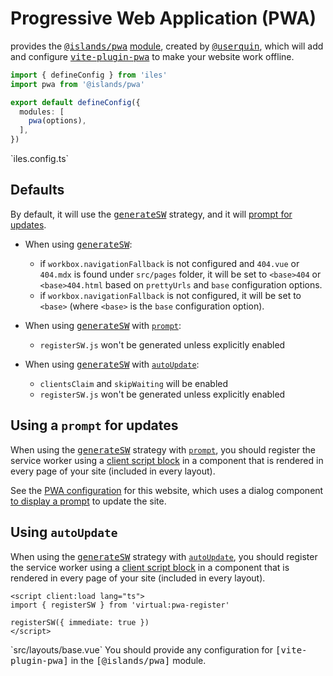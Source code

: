 [module]: /guide/modules#islandspwa
[@islands/pwa]: https://github.com/ElMassimo/iles/tree/main/packages/pwa
[vite-plugin-pwa]: https://github.com/antfu/vite-plugin-pwa
[generateSW]: https://vite-plugin-pwa.netlify.app/workbox/generate-sw.html
[prompt]: https://vite-plugin-pwa.netlify.app/guide/prompt-for-update.html
[autoUpdate]: https://vite-plugin-pwa.netlify.app/guide/auto-update.html
[PWA configuration]: https://github.com/ElMassimo/iles/blob/main/docs/iles.config.ts
[ReloadPrompt component]: https://github.com/ElMassimo/iles/blob/main/docs/src/components/ReloadPrompt.vue
[client script block]: /guide/islands#client-script-block
[@userquin]: https://twitter.com/userquin

# Progressive Web Application (PWA)

<Iles/> provides the <kbd>[@islands/pwa]</kbd> [module], created by <kbd>[@userquin]</kbd>,
which will add and configure <kbd>[vite-plugin-pwa]</kbd> to make your
website work offline.

```ts
import { defineConfig } from 'iles'
import pwa from '@islands/pwa'

export default defineConfig({
  modules: [
    pwa(options),
  ],
})
```
<Caption>`iles.config.ts`</Caption>

## Defaults

By default, it will use the <kbd>[generateSW]</kbd> strategy, and it will [prompt for updates][prompt].

- When using <kbd>[generateSW]</kbd>:
  - if `workbox.navigationFallback` is not configured and `404.vue` or `404.mdx` is found under `src/pages` folder, it will be set to `<base>404` or `<base>404.html` based on `prettyUrls` and `base` configuration options.
  - if `workbox.navigationFallback` is not configured, it will be set to `<base>` (where `<base>` is the `base` configuration option).

- When using <kbd>[generateSW]</kbd> with [`prompt`][prompt]:
  - `registerSW.js` won't be generated unless explicitly enabled

- When using <kbd>[generateSW]</kbd> with [`autoUpdate`][autoUpdate]:
  - `clientsClaim` and `skipWaiting` will be enabled
  - `registerSW.js` won't be generated unless explicitly enabled


## Using a `prompt` for updates

When using the <kbd>[generateSW]</kbd> strategy with [`prompt`][prompt], you
should register the service worker using a [client script block] in a component
that is rendered in every page of your site (included in every layout).

See the [PWA configuration] for this website, which uses a dialog component
[to display a prompt][ReloadPrompt component] to update the site.

## Using `autoUpdate`

When using the <kbd>[generateSW]</kbd> strategy with [`autoUpdate`][autoUpdate],
you should register the service worker using a [client script block] in a component
that is rendered in every page of your site (included in every layout).

```vue
<script client:load lang="ts">
import { registerSW } from 'virtual:pwa-register'

registerSW({ immediate: true })
</script>
```
<Caption>`src/layouts/base.vue`</Caption>

<Tip warn title="Don't specify the Vite plugin manually">
You should provide any configuration for <kbd>[vite-plugin-pwa]</kbd> in the <kbd>[@islands/pwa]</kbd> module.
</Tip>

